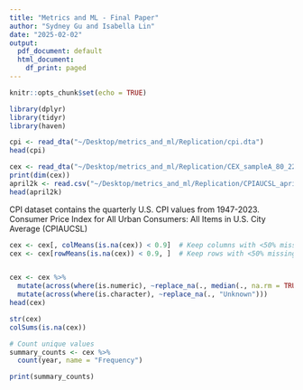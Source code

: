 ```yaml
---
title: "Metrics and ML - Final Paper"
author: "Sydney Gu and Isabella Lin"
date: "2025-02-02"
output:
  pdf_document: default
  html_document:
    df_print: paged
---
```


```r
knitr::opts_chunk$set(echo = TRUE)
```

```r
library(dplyr)
library(tidyr)
library(haven)
```



```r
cpi <- read_dta("~/Desktop/metrics_and_ml/Replication/cpi.dta")
head(cpi)

cex <- read_dta("~/Desktop/metrics_and_ml/Replication/CEX_sampleA_80_22.dta")
print(dim(cex))
april2k <- read.csv("~/Desktop/metrics_and_ml/Replication/CPIAUCSL_april2000.csv")
head(april2k)
```
CPI dataset contains the quarterly U.S. CPI values from 1947-2023. 
Consumer Price Index for All Urban Consumers: All Items in
U.S. City Average (CPIAUCSL)

```r
cex <- cex[, colMeans(is.na(cex)) < 0.9]  # Keep columns with <50% missing
cex <- cex[rowMeans(is.na(cex)) < 0.9, ]  # Keep rows with <50% missing


cex <- cex %>%
  mutate(across(where(is.numeric), ~replace_na(., median(., na.rm = TRUE)))) %>%
  mutate(across(where(is.character), ~replace_na(., "Unknown")))
head(cex)

str(cex)
colSums(is.na(cex))

```
```r
# Count unique values
summary_counts <- cex %>%
  count(year, name = "Frequency")

print(summary_counts)
```


